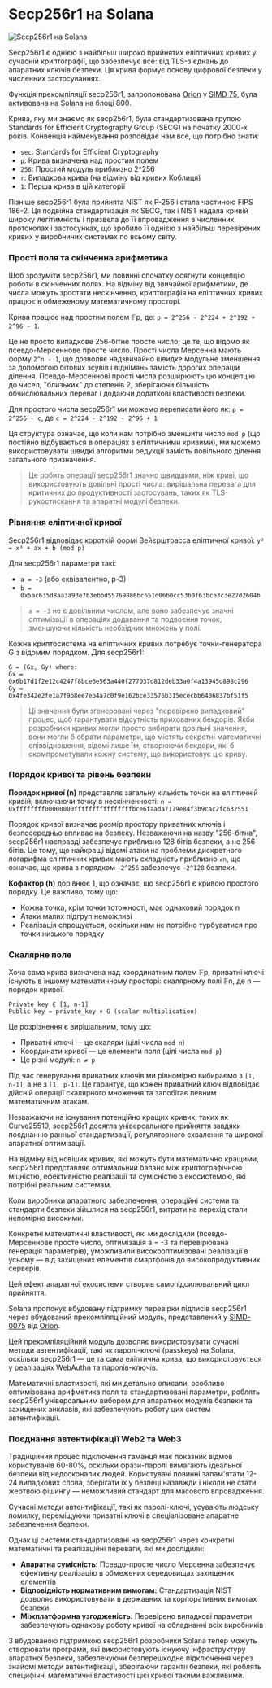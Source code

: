
# Secp256r1 на Solana

![Secp256r1 на Solana](/graphics/course-banners/secp256r1-on-solana.png)

Secp256r1 є однією з найбільш широко прийнятих еліптичних кривих у сучасній криптографії, що забезпечує все: від TLS-з'єднань до апаратних ключів безпеки. Ця крива формує основу цифрової безпеки у численних застосуваннях.

Функція прекомпіляції secp256r1, запропонована [Orion](https://x.com/BasedOrion_) у [SIMD 75](https://github.com/solana-foundation/solana-improvement-documents/blob/main/proposals/0075-precompile-for-secp256r1-sigverify.md), була активована на Solana на блоці 800.

<ArticleSection name="Що таке Secp256r1" id="what-is-secp256r1" level="h2" />

Крива, яку ми знаємо як secp256r1, була стандартизована групою Standards for Efficient Cryptography Group (SECG) на початку 2000-х років. Конвенція найменування розповідає нам все, що потрібно знати:
- `sec`: Standards for Efficient Cryptography
- `p`: Крива визначена над простим полем
- `256`: Простий модуль приблизно 2^256
- `r`: Випадкова крива (на відміну від кривих Коблиця)
- `1`: Перша крива в цій категорії

Пізніше secp256r1 була прийнята NIST як P-256 і стала частиною FIPS 186-2. Ця подвійна стандартизація як SECG, так і NIST надала кривій широку легітимність і призвела до її впровадження в численних протоколах і застосунках, що зробило її однією з найбільш перевірених кривих у виробничих системах по всьому світу.

<ArticleSection name="Математичні основи" id="mathematical-foundations" level="h2" />

### Прості поля та скінченна арифметика

Щоб зрозуміти secp256r1, ми повинні спочатку осягнути концепцію роботи в скінченних полях. На відміну від звичайної арифметики, де числа можуть зростати нескінченно, криптографія на еліптичних кривих працює в обмеженому математичному просторі.

Крива працює над простим полем 𝔽p, де: `p = 2^256 - 2^224 + 2^192 + 2^96 - 1`.

Це не просто випадкове 256-бітне просте число; це те, що відомо як псевдо-Мерсеннове просте число. Прості числа Мерсенна мають форму `2^n - 1`, що дозволяє надзвичайно швидке модульне зменшення за допомогою бітових зсувів і віднімань замість дорогих операцій ділення. Псевдо-Мерсеннові прості числа розширюють цю концепцію до чисел, "близьких" до степенів 2, зберігаючи більшість обчислювальних переваг і додаючи додаткові властивості безпеки.

Для простого числа secp256r1 ми можемо переписати його як: `p = 2^256 - c`, де `c = 2^224 - 2^192 - 2^96 + 1`

Ця структура означає, що коли нам потрібно зменшити число `mod p` (що постійно відбувається в операціях з еліптичними кривими), ми можемо використовувати швидкі алгоритми редукції замість повільного ділення загального призначення.

> Це робить операції secp256r1 значно швидшими, ніж криві, що використовують довільні прості числа: вирішальна перевага для критичних до продуктивності застосувань, таких як TLS-рукостискання та апаратні модулі безпеки.

### Рівняння еліптичної кривої

Secp256r1 відповідає короткій формі Вейєрштрасса еліптичної кривої: `y² = x³ + ax + b (mod p)`

Для secp256r1 параметри такі:
- `a = -3` (або еквівалентно, p-3)
- `b = 0x5ac635d8aa3a93e7b3ebbd55769886bc651d06b0cc53b0f63bce3c3e27d2604b`

> `a = -3` не є довільним числом, але воно забезпечує значні оптимізації в операціях додавання та подвоєння точок, зменшуючи кількість необхідних множень у полі.
 
Кожна криптосистема на еліптичних кривих потребує точки-генератора G з відомим порядком. Для secp256r1:

```
G = (Gx, Gy) where:
Gx = 0x6b17d1f2e12c4247f8bce6e563a440f277037d812deb33a0f4a13945d898c296
Gy = 0x4fe342e2fe1a7f9b8ee7eb4a7c0f9e162bce33576b315ececbb6406837bf51f5
```

> Ці значення були згенеровані через "перевірено випадковий" процес, щоб гарантувати відсутність прихованих бекдорів. Якби розробники кривих могли просто вибирати довільні значення, вони могли б обрати параметри, що містять секретні математичні співвідношення, відомі лише їм, створюючи бекдори, які б скомпрометували кожну систему, що використовує цю криву.

### Порядок кривої та рівень безпеки

**Порядок кривої (n)** представляє загальну кількість точок на еліптичній кривій, включаючи точку в нескінченності: `n = 0xffffffff00000000ffffffffffffffffbce6faada7179e84f3b9cac2fc632551`

Порядок кривої визначає розмір простору приватних ключів і безпосередньо впливає на безпеку. Незважаючи на назву "256-бітна", secp256r1 насправді забезпечує приблизно 128 бітів безпеки, а не 256 бітів. Це тому, що найкращі відомі атаки на проблеми дискретного логарифма еліптичних кривих мають складність приблизно `√n`, що означає, що крива з порядком `~2^256` забезпечує `~2^128` безпеки.

**Кофактор (h)** дорівнює 1, що означає, що secp256r1 є кривою простого порядку. Це важливо, тому що:
- Кожна точка, крім точки тотожності, має однаковий порядок n
- Атаки малих підгруп неможливі
- Реалізація спрощується, оскільки нам не потрібно турбуватися про точки низького порядку

### Скалярне поле

Хоча сама крива визначена над координатним полем 𝔽p, приватні ключі існують в іншому математичному просторі: скалярному полі 𝔽n, де n — порядок кривої.

```
Private key ∈ [1, n-1]
Public key = private_key × G (scalar multiplication)
```

Це розрізнення є вирішальним, тому що:
- Приватні ключі — це скаляри (цілі числа `mod n`)
- Координати кривої — це елементи поля (цілі числа `mod p`)
- Це різні модулі: `n ≠ p`

Під час генерування приватних ключів ми рівномірно вибираємо з `[1, n-1]`, а не з `[1, p-1]`. Це гарантує, що кожен приватний ключ відповідає дійсній операції скалярного множення та запобігає певним математичним атакам.

<ArticleSection name="Чому домінує Secp256r1" id="why-secp256r1-dominates" level="h2" />

Незважаючи на існування потенційно кращих кривих, таких як Curve25519, secp256r1 досягла універсального прийняття завдяки поєднанню ранньої стандартизації, регуляторного схвалення та широкої апаратної оптимізації.

На відміну від новіших кривих, які можуть бути математично кращими, secp256r1 представляє оптимальний баланс між криптографічною міцністю, ефективністю реалізації та сумісністю з екосистемою, які потрібні реальним системам.

Коли виробники апаратного забезпечення, операційні системи та стандарти безпеки зійшлися на secp256r1, витрати на перехід стали непомірно високими.

Конкретні математичні властивості, які ми дослідили (псевдо-Мерсеннове просте число, оптимізація a = -3 та перевірювана генерація параметрів), уможливили високооптимізовані реалізації в усьому — від захищених елементів смартфонів до високопродуктивних серверів.

Цей ефект апаратної екосистеми створив самопідсилювальний цикл прийняття.

<ArticleSection name="Secp256r1 на Solana" id="secp256r1-on-solana" level="h2" />

Solana пропонує вбудовану підтримку перевірки підписів secp256r1 через вбудований прекомпіляційний модуль, представлений у [SIMD-0075](https://github.com/solana-foundation/solana-improvement-documents/pull/75) від [Orion](https://x.com/BasedOrion_).

Цей прекомпіляційний модуль дозволяє використовувати сучасні методи автентифікації, такі як паролі-ключі (passkeys) на Solana, оскільки secp256r1 — це та сама еліптична крива, що використовується у реалізаціях WebAuthn та паролів-ключів.

Математичні властивості, які ми детально описали, особливо оптимізована арифметика поля та стандартизовані параметри, роблять secp256r1 універсальним вибором для апаратних модулів безпеки та захищених анклавів, які забезпечують роботу цих систем автентифікації.

### Поєднання автентифікації Web2 та Web3

Традиційний процес підключення гаманця має показник відмов користувачів 60-80%, оскільки фрази-паролі вимагають ідеальної безпеки від недосконалих людей. Користувачі повинні запам'ятати 12-24 випадкових слова, зберігати їх у безпеці назавжди і ніколи не стати жертвою фішингу — неможливий стандарт для масового впровадження.

Сучасні методи автентифікації, такі як паролі-ключі, усувають людську помилку, переміщуючи приватні ключі в спеціалізоване апаратне забезпечення безпеки.

 Однак ці системи стандартизовані на secp256r1 через конкретні математичні та реалізаційні переваги, які ми дослідили:
- **Апаратна сумісність:** Псевдо-просте число Мерсенна забезпечує ефективну реалізацію в обмежених середовищах захищених елементів
- **Відповідність нормативним вимогам:** Стандартизація NIST дозволяє використовувати в державних та корпоративних вимогах безпеки
- **Міжплатформна узгодженість:** Перевірено випадкові параметри забезпечують однакову роботу кривої на обладнанні всіх виробників

З вбудованою підтримкою secp256r1 розробники Solana тепер можуть створювати програми, які використовують існуючу інфраструктуру апаратної безпеки, забезпечуючи безперешкодне підключення через знайомі методи автентифікації, зберігаючи гарантії безпеки, які роблять специфічні математичні властивості цієї кривої такими важливими.